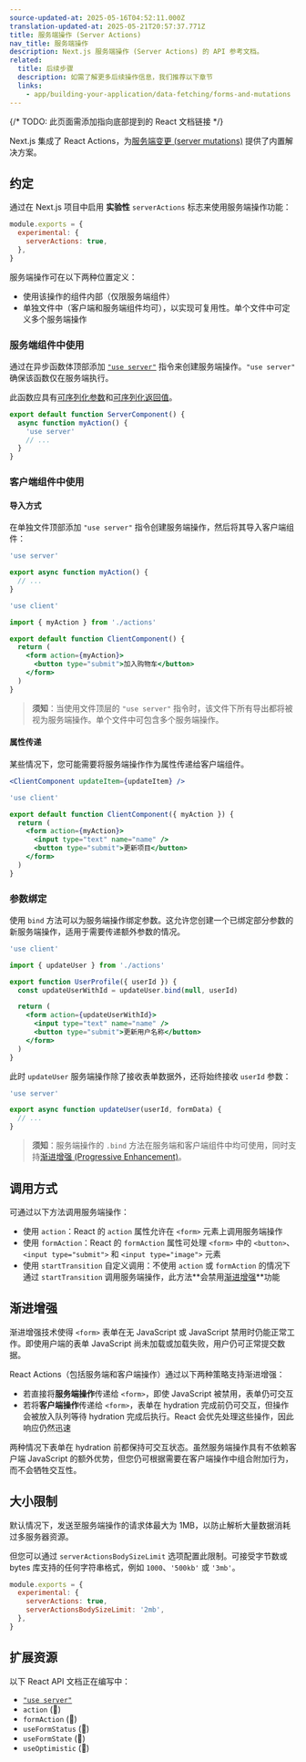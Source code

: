 ```yaml
---
source-updated-at: 2025-05-16T04:52:11.000Z
translation-updated-at: 2025-05-21T20:57:37.771Z
title: 服务端操作 (Server Actions)
nav_title: 服务端操作
description: Next.js 服务端操作 (Server Actions) 的 API 参考文档。
related:
  title: 后续步骤
  description: 如需了解更多后续操作信息，我们推荐以下章节
  links:
    - app/building-your-application/data-fetching/forms-and-mutations
---
```


{/* TODO: 此页面需添加指向底部提到的 React 文档链接 */}

Next.js 集成了 React Actions，为[服务端变更 (server mutations)](/docs/app/building-your-application/data-fetching/forms-and-mutations) 提供了内置解决方案。

## 约定

通过在 Next.js 项目中启用 **实验性** `serverActions` 标志来使用服务端操作功能：

```js filename="next.config.js"
module.exports = {
  experimental: {
    serverActions: true,
  },
}
```

服务端操作可在以下两种位置定义：

- 使用该操作的组件内部（仅限服务端组件）
- 单独文件中（客户端和服务端组件均可），以实现可复用性。单个文件中可定义多个服务端操作

### 服务端组件中使用

通过在异步函数体顶部添加 [`"use server"`](https://react.dev/reference/react/use-server) 指令来创建服务端操作。`"use server"` 确保该函数仅在服务端执行。

此函数应具有[可序列化参数](https://developer.mozilla.org/docs/Glossary/Serialization)和[可序列化返回值](https://developer.mozilla.org/docs/Glossary/Serialization)。

```jsx filename="app/page.js" highlight={2}
export default function ServerComponent() {
  async function myAction() {
    'use server'
    // ...
  }
}
```

### 客户端组件中使用

#### 导入方式

在单独文件顶部添加 `"use server"` 指令创建服务端操作，然后将其导入客户端组件：

```js filename="app/actions.js" highlight={1}
'use server'

export async function myAction() {
  // ...
}
```

```jsx filename="app/client-component.jsx" highlight={1}
'use client'

import { myAction } from './actions'

export default function ClientComponent() {
  return (
    <form action={myAction}>
      <button type="submit">加入购物车</button>
    </form>
  )
}
```

> **须知**：当使用文件顶层的 `"use server"` 指令时，该文件下所有导出都将被视为服务端操作。单个文件中可包含多个服务端操作。

#### 属性传递

某些情况下，您可能需要将服务端操作作为属性传递给客户端组件。

```jsx
<ClientComponent updateItem={updateItem} />
```

```jsx filename="app/client-component.jsx"
'use client'

export default function ClientComponent({ myAction }) {
  return (
    <form action={myAction}>
      <input type="text" name="name" />
      <button type="submit">更新项目</button>
    </form>
  )
}
```

### 参数绑定

使用 `bind` 方法可以为服务端操作绑定参数。这允许您创建一个已绑定部分参数的新服务端操作，适用于需要传递额外参数的情况。

```jsx filename="app/client-component.jsx" highlight={6}
'use client'

import { updateUser } from './actions'

export function UserProfile({ userId }) {
  const updateUserWithId = updateUser.bind(null, userId)

  return (
    <form action={updateUserWithId}>
      <input type="text" name="name" />
      <button type="submit">更新用户名称</button>
    </form>
  )
}
```

此时 `updateUser` 服务端操作除了接收表单数据外，还将始终接收 `userId` 参数：

```js filename="app/actions.js"
'use server'

export async function updateUser(userId, formData) {
  // ...
}
```

> **须知**：服务端操作的 `.bind` 方法在服务端和客户端组件中均可使用，同时支持[渐进增强 (Progressive Enhancement)](#progressive-enhancement)。

## 调用方式

可通过以下方法调用服务端操作：

- 使用 `action`：React 的 `action` 属性允许在 `<form>` 元素上调用服务端操作
- 使用 `formAction`：React 的 `formAction` 属性可处理 `<form>` 中的 `<button>`、`<input type="submit">` 和 `<input type="image">` 元素
- 使用 `startTransition` 自定义调用：不使用 `action` 或 `formAction` 的情况下通过 `startTransition` 调用服务端操作，此方法**会禁用[渐进增强](#progressive-enhancement)**功能

## 渐进增强

渐进增强技术使得 `<form>` 表单在无 JavaScript 或 JavaScript 禁用时仍能正常工作。即使用户端的表单 JavaScript 尚未加载或加载失败，用户仍可正常提交数据。

React Actions（包括服务端和客户端操作）通过以下两种策略支持渐进增强：

- 若直接将**服务端操作**传递给 `<form>`，即使 JavaScript 被禁用，表单仍可交互
- 若将**客户端操作**传递给 `<form>`，表单在 hydration 完成前仍可交互，但操作会被放入队列等待 hydration 完成后执行。React 会优先处理这些操作，因此响应仍然迅速

两种情况下表单在 hydration 前都保持可交互状态。虽然服务端操作具有不依赖客户端 JavaScript 的额外优势，但您仍可根据需要在客户端操作中组合附加行为，而不会牺牲交互性。

## 大小限制

默认情况下，发送至服务端操作的请求体最大为 1MB，以防止解析大量数据消耗过多服务器资源。

但您可以通过 `serverActionsBodySizeLimit` 选项配置此限制。可接受字节数或 bytes 库支持的任何字符串格式，例如 `1000`、`'500kb'` 或 `'3mb'`。

```js filename="next.config.js"
module.exports = {
  experimental: {
    serverActions: true,
    serverActionsBodySizeLimit: '2mb',
  },
}
```

## 扩展资源

以下 React API 文档正在编写中：

- [`"use server"`](https://react.dev/reference/react/use-server)
- `action` (🚧)
- `formAction` (🚧)
- `useFormStatus` (🚧)
- `useFormState` (🚧)
- `useOptimistic` (🚧)